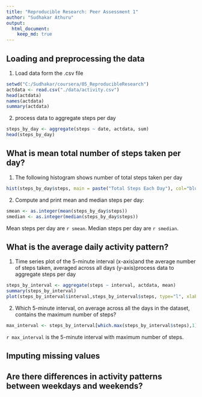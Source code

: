 ```yaml
---
title: "Reproducible Research: Peer Assessment 1"
author: "Sudhakar Athuru"
output: 
  html_document:
    keep_md: true
---
```


## Loading and preprocessing the data
1. Load data form the .csv file

```r
setwd("C:/Sudhakar/coursera/05_ReproducibleResearch")
actdata <- read.csv("./data/activity.csv")
head(actdata)
names(actdata)
summary(actdata)
```

2. process data to aggregate steps per day
```r
steps_by_day <- aggregate(steps ~ date, actdata, sum)
head(steps_by_day)
```

## What is mean total number of steps taken per day?
1. The following histogram shows number of total steps taken per day
```r
hist(steps_by_day$steps, main = paste("Total Steps Each Day"), col="blue", xlab="Number of Steps")
```

2. Compute and print mean and median steps per day:
```r
smean <- as.integer(mean(steps_by_day$steps))
smedian <- as.integer(median(steps_by_day$steps))
```
Mean steps per day are `r smean`. Median steps per day are `r smedian`.

## What is the average daily activity pattern?
1. Time series plot of the 5-minute interval (x-axis)and the average number of steps taken, averaged across all days (y-axis)process data to aggregate steps per day

```r
steps_by_interval <- aggregate(steps ~ interval, actdata, mean)
summary(steps_by_interval)
plot(steps_by_interval$interval,steps_by_interval$steps, type="l", xlab="Interval", ylab="Number of Steps",main="Average Number of Steps per Day by Interval")
```

2. Which 5-minute interval, on average across all the days in the dataset,
contains the maximum number of steps?

```r
max_interval <- steps_by_interval[which.max(steps_by_interval$steps),1]
```

`r max_interval` is the 5-minute interval with maximum number of steps.


## Imputing missing values



## Are there differences in activity patterns between weekdays and weekends?
